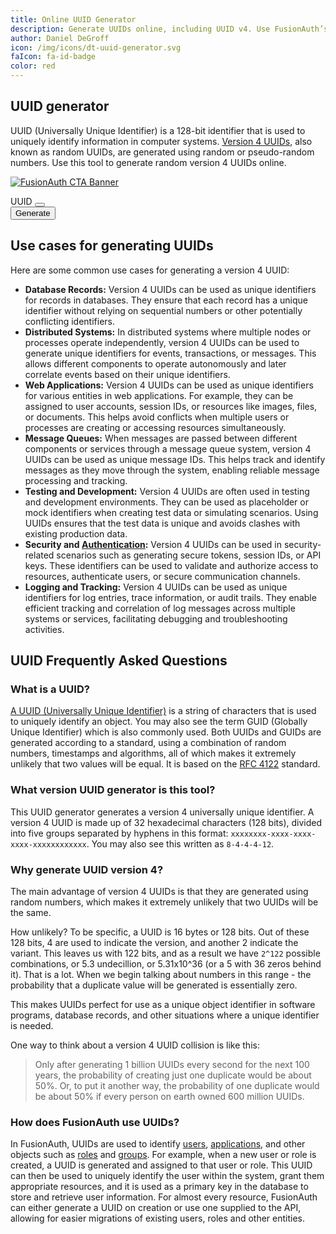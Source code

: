 ```yaml
---
title: Online UUID Generator
description: Generate UUIDs online, including UUID v4. Use FusionAuth’s free tool to create random 32-character unique identifiers for secure and standardized identification.
author: Daniel DeGroff
icon: /img/icons/dt-uuid-generator.svg
faIcon: fa-id-badge
color: red
---
```


## UUID generator

UUID (Universally Unique Identifier) is a 128-bit identifier that is used to uniquely identify information in computer systems. [Version 4 UUIDs](/docs/reference/data-types#uuids), also known as random UUIDs, are generated using random or pseudo-random numbers. Use this tool to generate random version 4 UUIDs online.

[![FusionAuth CTA Banner](/img/cta/jwt-1.png)](/ebooks/breaking-down-json-web-tokens)

<div className="flex gap-x-6 items-start mt-8 no-prose">
  <div class:list={[border(false, false, true), "flex items-center justify-between py-1 px-2"]}>
    <span id="uuid-value">UUID</span>
    <button data-widget="copy-button" data-copy-source="uuid-value" title="Copy contents"><i className="fa-duotone fa-copy bg-slate-200 leading-4 py-2 px-2.5 rounded text-center text-indigo-700 w-10 dark:bg-slate-800 dark:text-indigo-400 dark:hover:bg-slate-700 dark:hover:text-indigo-400 hover:bg-slate-300 hover:text-indigo-600"></i></button>
  </div>
  <button id="uuid-button" className="bg-blue-700 flex items-center px-6 py-1.5 rounded-lg text-white hover:bg-blue-800" type="button">
    <i className="fad fa-sync"></i>
    <span className="ml-2">Generate</span>
  </button>
</div>

## Use cases for generating UUIDs

Here are some common use cases for generating a version 4 UUID:

* **Database Records:** Version 4 UUIDs can be used as unique identifiers for records in databases. They ensure that each record has a unique identifier without relying on sequential numbers or other potentially conflicting identifiers.
* **Distributed Systems:** In distributed systems where multiple nodes or processes operate independently, version 4 UUIDs can be used to generate unique identifiers for events, transactions, or messages. This allows different components to operate autonomously and later correlate events based on their unique identifiers.
* **Web Applications:** Version 4 UUIDs can be used as unique identifiers for various entities in web applications. For example, they can be assigned to user accounts, session IDs, or resources like images, files, or documents. This helps avoid conflicts when multiple users or processes are creating or accessing resources simultaneously.
* **Message Queues:** When messages are passed between different components or services through a message queue system, version 4 UUIDs can be used as unique message IDs. This helps track and identify messages as they move through the system, enabling reliable message processing and tracking.
* **Testing and Development:** Version 4 UUIDs are often used in testing and development environments. They can be used as placeholder or mock identifiers when creating test data or simulating scenarios. Using UUIDs ensures that the test data is unique and avoids clashes with existing production data.
* **Security and [Authentication](/articles/authentication/common-authentication-implementation-risks):** Version 4 UUIDs can be used in security-related scenarios such as generating secure tokens, session IDs, or API keys. These identifiers can be used to validate and authorize access to resources, authenticate users, or secure communication channels.
* **Logging and Tracking:** Version 4 UUIDs can be used as unique identifiers for log entries, trace information, or audit trails. They enable efficient tracking and correlation of log messages across multiple systems or services, facilitating debugging and troubleshooting activities.

## UUID Frequently Asked Questions

### What is a UUID?

[A UUID (Universally Unique Identifier)](/docs/reference/data-types#uuids) is a string of characters that is used to uniquely identify an object. You may also see the term GUID (Globally Unique Identifier) which is also commonly used. Both UUIDs and GUIDs are generated according to a standard, using a combination of random numbers, timestamps and algorithms, all of which makes it extremely unlikely that two values will be equal. It is based on the [RFC 4122](https://datatracker.ietf.org/doc/html/rfc4122) standard.

### What version UUID generator is this tool?

This UUID generator generates a version 4 universally unique identifier. A version 4 UUID is made up of 32 hexadecimal characters (128 bits), divided into five groups separated by hyphens in this format: `xxxxxxxx-xxxx-xxxx-xxxx-xxxxxxxxxxxx`. You may also see this written as `8-4-4-4-12`.

### Why generate UUID version 4?

The main advantage of version 4 UUIDs is that they are generated using random numbers, which makes it extremely unlikely that two UUIDs will be the same.

How unlikely? To be specific, a UUID is 16 bytes or 128 bits. Out of these 128 bits, 4 are used to indicate the version, and another 2 indicate the variant. This leaves us with 122 bits, and as a result we have `2^122` possible combinations, or 5.3 undecillion, or 5.31x10^36 (or a 5 with 36 zeros behind it). That is a lot. When we begin talking about numbers in this range - the probability that a duplicate value will be generated is essentially zero.

This makes UUIDs perfect for use as a unique object identifier in software programs, database records, and other situations where a unique identifier is needed.

One way to think about a version 4 UUID collision is like this:

> Only after generating 1 billion UUIDs every second for the next 100 years, the probability of creating just one duplicate would be about 50%. Or, to put it another way, the probability of one duplicate would be about 50% if every person on earth owned 600 million UUIDs.

### How does FusionAuth use UUIDs?

In FusionAuth, UUIDs are used to identify [users](/docs/get-started/core-concepts/users), [applications](/docs/get-started/core-concepts/applications), and other objects such as [roles](/docs/get-started/core-concepts/roles) and [groups](/docs/get-started/core-concepts/groups). For example, when a new user or role is created, a UUID is generated and assigned to that user or role. This UUID can then be used to uniquely identify the user within the system, grant them appropriate resources, and it is used as a primary key in the database to store and retrieve user information. For almost every resource, FusionAuth can either generate a UUID on creation or use one supplied to the API, allowing for easier migrations of existing users, roles and other entities.


<script type="text/javascript" src="/js/UUIDGenerator-0.1.0.js" defer></script>
